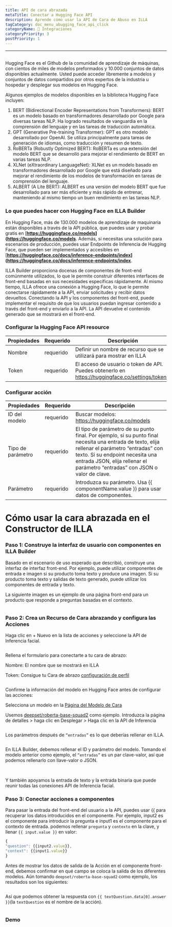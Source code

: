 ```yaml
---
title: API de cara abrazada
metaTitle: Conectar a Hugging Face API
description: Aprende cómo usar la API de Cara de Abuso en ILLA
tagCategory: doc_menu_abugging_face_api_click
categoryName: 🔨 Integraciones
categoryPriority: 3
postPriority: 1
---
```


* * *

## <Heading hidden>Hugging Face API</Heading>

Hugging Face es el Github de la comunidad de aprendizaje de máquinas, con cientos de miles de modelos preformados y 10.000 conjuntos de datos disponibles actualmente. Usted puede acceder libremente a modelos y conjuntos de datos compartidos por otros expertos de la industria u hospedar y desplegar sus modelos en Hugging Face.

Algunos ejemplos de modelos disponibles en la biblioteca Hugging Face incluyen:

1.  BERT (Bidirectional Encoder Representations from Transformers): BERT es un modelo basado en transformadores desarrollado por Google para diversas tareas NLP. Ha logrado resultados de vanguardia en la comprensión del lenguaje y en las tareas de traducción automática.
2.  GPT (Generative Pre-training Transformer): GPT es otro modelo desarrollado por OpenAI. Se utiliza principalmente para tareas de generación de idiomas, como traducción y resumen de texto.
3.  RoBERTa (Robustly Optimized BERT): RoBERTa es una extensión del modelo BERT que se desarrolló para mejorar el rendimiento de BERT en varias tareas NLP.
4.  XLNet (eXtraordinary LanguageNet): XLNet es un modelo basado en transformadores desarrollado por Google que está diseñado para mejorar el rendimiento de los modelos de transformación en tareas de comprensión del lenguaje.
5.  ALBERT (A Lite BERT): ALBERT es una versión del modelo BERT que fue desarrollado para ser más eficiente y más rápido de entrenar, manteniendo al mismo tiempo un buen rendimiento en las tareas NLP.

### Lo que puedes hacer con Hugging Face en ILLA Builder

En Hugging Face, más de 130.000 modelos de aprendizaje de maquinaria están disponibles a través de la API pública, que puedes usar y probar gratis en \[**<https://huggingface.co/models>](<https://huggingface.co/models>**. Además, si necesitas una solución para escenarios de producción, puedes usar Endpoints de Inferencia de Hugging Face, que pueden ser implementados y accesibles en \[**<https://huggingface.co/docs/inference-endpoints/index>](<https://huggingface.co/docs/inference-endpoints/index>**.

ILLA Builder proporciona docenas de componentes de front-end comúnmente utilizados, lo que le permite construir diferentes interfaces de front-end basadas en sus necesidades específicas rápidamente. Al mismo tiempo, ILLA ofrece una conexión a Hugging Face, lo que le permite conectarse rápidamente a la API, enviar solicitudes y recibir datos devueltos. Conectando la API y los componentes del front-end, puede implementar el requisito de que los usuarios puedan ingresar contenido a través del front-end y enviarlo a la API. La API devuelve el contenido generado que se mostrará en el front-end.

### Configurar la Hugging Face API resource

| Propiedades | Requerido | Descripción                                                                                       |
| ----------- | --------- | ------------------------------------------------------------------------------------------------- |
| Nombre      | requerido | Definir un nombre de recurso que se utilizará para mostrar en ILLA                                |
| Token       | requerido | El acceso de usuario o token de API. Puedes obtenerlo en https://huggingface.co/settings/tokens.  |

### Configurar acción

| Propiedades       | Requerido | Descripción                                                                                                                                                                                                                                                         |
| ----------------- | --------- | ------------------------------------------------------------------------------------------------------------------------------------------------------------------------------------------------------------------------------------------------------------------- |
| ID del modelo     | requerido | Buscar modelos: https://huggingface.co/models                                                                                                                                                                                                                       |
| Tipo de parámetro | requerido | El tipo de parámetro de su punto final. Por ejemplo, si su punto final necesita una entrada de texto, elija rellenar el parámetro “entradas” con texto. Si su endpoint necesita una entrada JSON, elija rellenar el parámetro “entradas” con JSON o valor de clave. |
| Parámetro         | requerido | Introduzca su parámetro. Usa {{ componentName.value }} para usar datos de componentes.                                                                                                                                                                              |

# Cómo usar la cara abrazada en el Constructor de ILLA

### Paso 1: Construye la interfaz de usuario con componentes en ILLA Builder

Basado en el escenario de uso esperado que describió, construye una interfaz de interfaz front-end. Por ejemplo, puede utilizar componentes de entrada e imagen si su producto toma texto y produce una imagen. Si su producto toma texto y salidas de texto generado, puede utilizar los componentes de entrada y texto.

La siguiente imagen es un ejemplo de una página front-end para un producto que responde a preguntas basadas en el contexto.

<img src='https://cdn.illacloud.com/official-website/img/docs/connect/hfapi1.png' alt="" />

### Paso 2: Crea un Recurso de Cara abrazando y configura las Acciones

Haga clic en + Nuevo en la lista de acciones y seleccione la API de Inferencia facial.

<img src='https://cdn.illacloud.com/official-website/img/docs/connect/hfapi2.png' alt="" />

Rellena el formulario para conectarte a tu cara de abrazo:

Nombre: El nombre que se mostrará en ILLA

Token: Consigue tu Cara de abrazo [configuración de perfil]([https://huggingface.co/settings/tokens](https://huggingface.co/settings/tokens))

<img src='https://cdn.illacloud.com/official-website/img/docs/connect/hfapi3.png' alt="" />

Confirme la información del modelo en Hugging Face antes de configurar las acciones:

Selecciona un modelo en la [Página del Modelo de Cara]([https://huggingface.co/models](https://huggingface.co/models))

Usemos [deepset/roberta-base-squad2]([https://huggingface.co/deepset/roberta-base-squad2](https://huggingface.co/deepset/roberta-base-squad2)) como ejemplo. Introduzca la página de detalles > haga clic en Desplegar > Haga clic en la API de Inferencia

<img src='https://cdn.illacloud.com/official-website/img/docs/connect/hfapi4.png' alt="" />

Los parámetros después de `“entradas”` es lo que deberías rellenar en ILLA. 

<img src='https://cdn.illacloud.com/official-website/img/docs/connect/hfapi5.png' alt="" />

En ILLA Builder, debemos rellenar el ID y parámetro del modelo. Tomando el modelo anterior como ejemplo, el `“entradas”` es un par clave-valor, así que podemos rellenarlo con llave-valor o JSON. 

<img src='https://cdn.illacloud.com/official-website/img/docs/connect/hfapi6.png' alt="" />

<img src='https://cdn.illacloud.com/official-website/img/docs/connect/hfapi7.png' alt="" />

Y también apoyamos la entrada de texto y la entrada binaria que puede reunir todas las conexiones API de Inferencia facial.

### Paso 3: Conectar acciones a componentes

Para pasar la entrada del front-end del usuario a la API, puedes usar {{ para recuperar los datos introducidos en el componente. Por ejemplo, input2 es el componente para introducir la pregunta e input1 es el componente para el contexto de entrada. podemos rellenar `pregunta` y `contexto` en la clave, y llenar `{{ input.value }}` en valor:

```jsx
{
"question": {{input2.value}},
"context": {{input1.value}}
}
```

Antes de mostrar los datos de salida de la Acción en el componente front-end, debemos confirmar en qué campo se coloca la salida de los diferentes modelos. Aún tomando `deepset/roberta-base-squad2` como ejemplo, los resultados son los siguientes:

<img src='https://cdn.illacloud.com/official-website/img/docs/connect/hfapi8.png' alt="" />

Así que podemos obtener la respuesta con `{{ textQuestion.data[0].answer }}`(la `textQuestion` es el nombre de la acción). 

<img src='https://cdn.illacloud.com/official-website/img/docs/connect/hfapi9.png' alt="" />

### Demo

<img src='https://cdn.illacloud.com/official-website/img/docs/connect/hfapi10.gif' alt="" />

<img src='https://cdn.illacloud.com/official-website/img/docs/connect/hfapi11.gif' alt="" />
